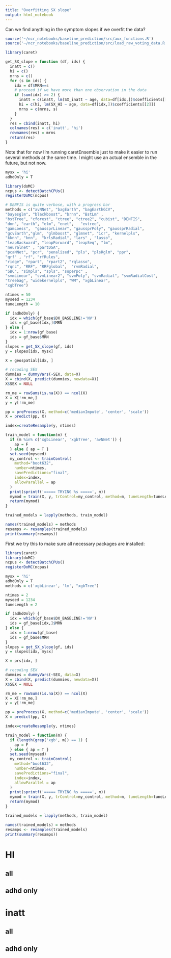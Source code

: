 ```yaml
---
title: "Overfitting SX slope"
output: html_notebook
---
```


Can we find anything in the symptom slopes if we overfit the data?

```r
source('~/ncr_notebooks/baseline_prediction/src/aux_functions.R')
source('~/ncr_notebooks/baseline_prediction/src/load_raw_voting_data.R')

library(caret)

get_SX_slope = function (df, ids) {
  inatt = c()
  hi = c()
  mrns = c()
  for (s in ids) {
    idx = df$MRN==s
    # proceed if we have more than one observation in the data
    if (sum(idx) >= 2) {
      inatt = c(inatt, lm(SX_inatt ~ age, data=df[idx,])$coefficients[[2]])
      hi = c(hi, lm(SX_HI ~ age, data=df[idx,])$coefficients[[2]])
      mrns = c(mrns, s)
    }
  }
  res = cbind(inatt, hi)
  colnames(res) = c('inatt', 'hi')
  rownames(res) = mrns
  return(res)
}
```

Note that for now I'm running caretEnsemble just to make it easier to run several methods at the same time. I might use an actual ensemble in the future, but not now.

```r
mysx = 'hi'
adhdOnly = T

library(doMC)
ncpus <- detectBatchCPUs()
registerDoMC(ncpus)

# DENFIS is quite verbose, with a progress bar
methods = c("avNNet", "bagEarth", "bagEarthGCV", 
"bayesglm", "blackboost", "brnn", "BstLm" , 
"bstTree", "cforest", "ctree", "ctree2", "cubist", "DENFIS", 
"dnn", "earth", "elm", "enet",   "evtree", 
"gamLoess",  "gaussprLinear", "gaussprPoly", "gaussprRadial", 
"gcvEarth","glm", "glmboost", "glmnet", "icr", "kernelpls", 
"kknn", "knn",  "krlsRadial", "lars" , "lasso", 
"leapBackward", "leapForward", "leapSeq", "lm", 
"neuralnet" , "partDSA", 
"pcaNNet", "pcr", "penalized", "pls", "plsRglm", "ppr", 
"qrf" , "rf", "rfRules",
"ridge", "rpart", "rpart2", "rqlasso", 
"rqnc", "RRF", "RRFglobal",  "rvmRadial", 
"SBC", "simpls", "spls", "superpc" , 
"svmLinear", "svmLinear2", "svmPoly", "svmRadial", "svmRadialCost", 
"treebag", "widekernelpls", "WM", "xgbLinear", 
"xgbTree")

ntimes = 50
myseed = 1234
tuneLength = 10

if (adhdOnly) {
  idx = which(gf_base$DX_BASELINE!='NV')
  ids = gf_base[idx,]$MRN
} else {
  idx = 1:nrow(gf_base)
  ids = gf_base$MRN
}
slopes = get_SX_slope(gf, ids)
y = slopes[idx, mysx]

X = geospatial[idx, ]

# recoding SEX
dummies = dummyVars(~SEX, data=X)
X = cbind(X, predict(dummies, newdata=X))
X$SEX = NULL

rm_me = rowSums(is.na(X)) == ncol(X)
X = X[!rm_me,]
y = y[!rm_me]

pp = preProcess(X, method=c('medianImpute', 'center', 'scale'))
X = predict(pp, X)

index=createResample(y, ntimes)

train_model = function(m) {
  if (m %in% c('xgbLinear', 'xgbTree', 'avNNet')) {
    ap = F
  } else { ap = T }
  set.seed(myseed)
  my_control <- trainControl(
    method="boot632",
    number=ntimes,
    savePredictions="final",
    index=index,
    allowParallel = ap
  )
  print(sprintf('===== TRYING %s =====', m))
  mymod = train(X, y, trControl=my_control, method=m, tuneLength=tuneLength)
  return(mymod)
}

trained_models = lapply(methods, train_model)

names(trained_models) = methods
resamps <- resamples(trained_models)
print(summary(resamps))
```

First we try this to make sure all necessary packages are installed:

```r
library(caret)
library(doMC)
ncpus <- detectBatchCPUs()
registerDoMC(ncpus)

mysx = 'hi'
adhdOnly = T
methods = c('xgbLinear', 'lm', "xgbTree")

ntimes = 2
myseed = 1234
tuneLength = 2

if (adhdOnly) {
  idx = which(gf_base$DX_BASELINE!='NV')
  ids = gf_base[idx,]$MRN
} else {
  idx = 1:nrow(gf_base)
  ids = gf_base$MRN
}
slopes = get_SX_slope(gf, ids)
y = slopes[idx, mysx]

X = prs[idx, ]

# recoding SEX
dummies = dummyVars(~SEX, data=X)
X = cbind(X, predict(dummies, newdata=X))
X$SEX = NULL

rm_me = rowSums(is.na(X)) == ncol(X)
X = X[!rm_me,]
y = y[!rm_me]

pp = preProcess(X, method=c('medianImpute', 'center', 'scale'))
X = predict(pp, X)

index=createResample(y, ntimes)

train_model = function(m) {
  if (length(grep('xgb', m)) == 1) {
    ap = F
  } else { ap = T }
  set.seed(myseed)
  my_control <- trainControl(
    method="boot632",
    number=ntimes,
    savePredictions="final",
    index=index,
    allowParallel = ap
  )
  print(sprintf('===== TRYING %s =====', m))
  mymod = train(X, y, trControl=my_control, method=m, tuneLength=tuneLength)
  return(mymod)
}

trained_models = lapply(methods, train_model)

names(trained_models) = methods
resamps <- resamples(trained_models)
print(summary(resamps))

```

# HI
## all
## adhd only

# inatt
## all
## adhd only